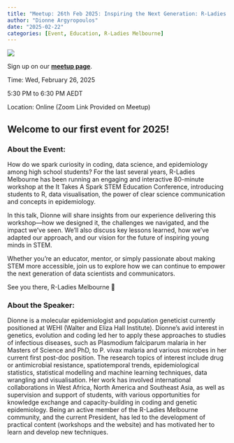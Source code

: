 ```yaml
---
title: "Meetup: 26th Feb 2025: Inspiring the Next Generation: R-Ladies Melb at “It Takes A Spark” Conference"
author: "Dionne Argyropoulos"
date: "2025-02-22"
categories: [Event, Education, R-Ladies Melbourne]
---
```


![](images/RLadiesMelb_260225_Flyer.png)

::: column-margin
Sign up on our [**meetup page**](https://www.meetup.com/rladies-melbourne/events/306093929/?eventOrigin=group_upcoming_events).

Time: Wed, February 26, 2025

5:30 PM to 6:30 PM AEDT

Location: Online (Zoom Link Provided on Meetup)
:::

## Welcome to our first event for 2025!

### About the Event: 
How do we spark curiosity in coding, data science, and epidemiology among high school students? For the last several years, R-Ladies Melbourne has been running an engaging and interactive 80-minute workshop at the It Takes A Spark STEM Education Conference, introducing students to R, data visualisation, the power of clear science communication and concepts in epidemiology.

In this talk, Dionne will share insights from our experience delivering this workshop—how we designed it, the challenges we navigated, and the impact we've seen. We’ll also discuss key lessons learned, how we've adapted our approach, and our vision for the future of inspiring young minds in STEM.

Whether you’re an educator, mentor, or simply passionate about making STEM more accessible, join us to explore how we can continue to empower the next generation of data scientists and communicators.

See you there,
R-Ladies Melbourne 💜

### About the Speaker: 
Dionne is a molecular epidemiologist and population geneticist currently positioned at WEHI (Walter and Eliza Hall Institute). Dionne’s avid interest in genetics, evolution and coding led her to apply these approaches to studies of infectious diseases, such as Plasmodium falciparum malaria in her Masters of Science and PhD, to P. vivax malaria and various microbes in her current first post-doc position. The research topics of interest include drug or antimicrobial resistance, spatiotemporal trends, epidemiological statistics, statistical modelling and machine learning techniques, data wrangling and visualisation. Her work has involved international collaborations in West Africa, North America and Southeast Asia, as well as supervision and support of students, with various opportunities for knowledge exchange and capacity-building in coding and genetic epidemiology. Being an active member of the R-Ladies Melbourne community, and the current President, has led to the development of practical content (workshops and the website) and has motivated her to learn and develop new techniques.

